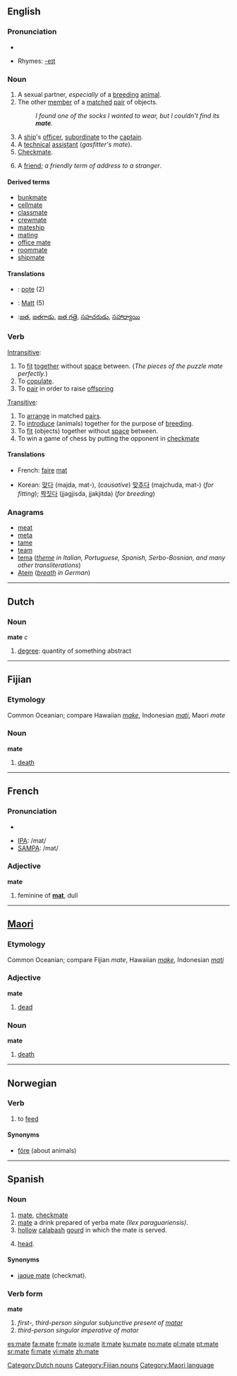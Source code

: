 {{see|maté}}
==English==

===Pronunciation===
*{{audio|en-us-mate.ogg|Audio (US)}}

*Rhymes: [[Rhymes:English:-eɪt|-eɪt]]

===Noun===
{{en-noun}}
  
# A sexual partner, ''especially'' of a [[breed]]ing [[animal]].
# The other [[member]] of a [[match]]ed [[pair]] of objects.
#:''I found one of the socks I wanted to wear, but I couldn't find its '''mate'''.''
# A [[ship]]'s [[officer]], [[subordinate]] to the [[captain]].
# A [[technical]] [[assistant]] (''gasfitter's mate'').
# [[checkmate|Checkmate]].
# {{context|colloquial|UK|Australian}} A [[friend]]; ''a friendly term of address to a stranger''.

====Derived terms====
*[[bunkmate]]
*[[cellmate]]
*[[classmate]]
*[[crewmate]]
*[[mateship]]
*[[mating]]
*[[office mate]]
*[[roommate]]
*[[shipmate]]

====Translations====
{{rfc-trans}}
{{top}}
*{{ttbc|French}}: [[pote]] (2)
*{{ttbc|German}}: [[Matt]] (5)
{{mid}}
*{{ttbc|Telugu}}:[[జత]], [[జతగాడు]], [[జత గత్తె]], [[సహచరుడు]], [[సహాధ్యాయి]]
{{bottom}}

===Verb===
{{en-verb|mates|mating|mated}}

[[Intransitive]]:
# To [[fit]] [[together]] without [[space]] between.  (''The pieces of the puzzle mate perfectly.'')
# To [[copulate]].
# To [[pair]] in order to raise [[offspring]]

[[Transitive]]:
# To [[arrange]] in matched [[pair]]s.
# To [[introduce]] (animals) together for the purpose of [[breeding]].
# To [[fit]] (objects) together without [[space]] between.
# To win a game of chess by putting the opponent in [[checkmate]]

====Translations====
{{top}}
*French: [[faire]] [[mat]]
{{mid}}
*Korean: [[맞다]] (majda, mat-), (''causative'') [[맞추다]] (majchuda, mat-) (''for fitting''); [[짝짓다]] (jjagjisda, jjakjitda) (''for breeding'') 
{{bottom}}

===Anagrams===
*[[meat]]
*[[meta]]
*[[tame]]
*[[team]]
*[[tema]] (''[[theme]] in Italian, Portuguese, Spanish, Serbo-Bosnian, and many other transliterations'')
*[[Atem]] (''[[breath]] in German'')

----

==Dutch==
===Noun===
'''mate''' ''c''
# [[degree]]: quantity of something abstract

[[Category:Dutch nouns]]
----

==Fijian==

===Etymology===
Common Oceanian; compare Hawaiian ''[[make]]'', Indonesian ''[[mati]]'', Maori ''mate''

===Noun===
'''mate'''

# [[death]]

[[Category:Fijian nouns]]

----

==French==

===Pronunciation===
*{{audio|en-us-mate.ogg|Audio (US)}}

*[[w:IPA|IPA]]: /mat/
*[[w:SAMPA|SAMPA]]: /mat/

===Adjective===
'''mate'''

# feminine of '''[[mat]]''', dull

----

==[[Maori]]==

===Etymology===
Common Oceanian; compare Fijian ''mate'', Hawaiian ''[[make]]'', Indonesian ''[[mati]]''

===Adjective===
'''mate'''

# [[dead]]

===Noun===
'''mate'''

# [[death]]

[[Category:Maori language]]

----

==Norwegian==

===Verb===
{{no-verb-1|mat}}

#to [[feed]]

====Synonyms====
*[[fôre]] (about animals)

----

==Spanish==

===Noun===
{{es-noun-m}}

# [[#English|mate]], [[checkmate]] {{chess|lang=es}}
# [[#English|mate]] a drink prepared of yerba mate ''(Ilex paraguariensis)''.
# [[hollow]] [[calabash]] [[gourd]] in which the mate is served.
# {{context|Colloquial|Latin American Spanish}} [[head]].

====Synonyms====
*[[jaque mate]] (checkmat).

{{wikipedia|Mate (beverage)}}

===Verb form===
'''mate'''

# ''first-, third-person singular subjunctive present of [[matar]]''
# ''third-person singular imperative of matar''

[[es:mate]]
[[fa:mate]]
[[fr:mate]]
[[io:mate]]
[[it:mate]]
[[ku:mate]]
[[no:mate]]
[[pl:mate]]
[[pt:mate]]
[[sr:mate]]
[[fi:mate]]
[[vi:mate]]
[[zh:mate]]